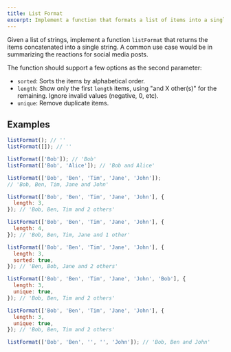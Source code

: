```yaml
---
title: List Format
excerpt: Implement a function that formats a list of items into a single readable string
---
```


Given a list of strings, implement a function `listFormat` that returns the items concatenated into a single string. A common use case would be in summarizing the reactions for social media posts.

The function should support a few options as the second parameter:

- `sorted`: Sorts the items by alphabetical order.
- `length`: Show only the first `length` items, using "and X other(s)" for the remaining. Ignore invalid values (negative, 0, etc).
- `unique`: Remove duplicate items.

## Examples

```js
listFormat(); // ''
listFormat([]); // ''

listFormat(['Bob']); // 'Bob'
listFormat(['Bob', 'Alice']); // 'Bob and Alice'

listFormat(['Bob', 'Ben', 'Tim', 'Jane', 'John']);
// 'Bob, Ben, Tim, Jane and John'

listFormat(['Bob', 'Ben', 'Tim', 'Jane', 'John'], {
  length: 3,
}); // 'Bob, Ben, Tim and 2 others'

listFormat(['Bob', 'Ben', 'Tim', 'Jane', 'John'], {
  length: 4,
}); // 'Bob, Ben, Tim, Jane and 1 other'

listFormat(['Bob', 'Ben', 'Tim', 'Jane', 'John'], {
  length: 3,
  sorted: true,
}); // 'Ben, Bob, Jane and 2 others'

listFormat(['Bob', 'Ben', 'Tim', 'Jane', 'John', 'Bob'], {
  length: 3,
  unique: true,
}); // 'Bob, Ben, Tim and 2 others'

listFormat(['Bob', 'Ben', 'Tim', 'Jane', 'John'], {
  length: 3,
  unique: true,
}); // 'Bob, Ben, Tim and 2 others'

listFormat(['Bob', 'Ben', '', '', 'John']); // 'Bob, Ben and John'
```
